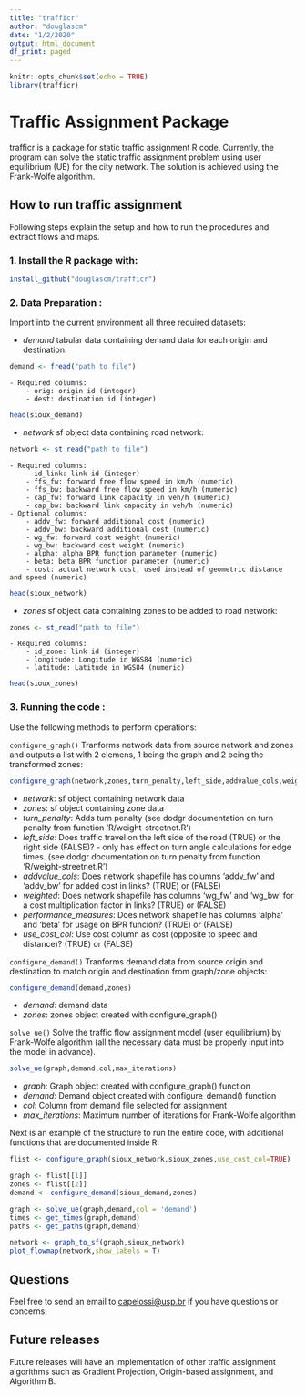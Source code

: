 ```yaml
---
title: "trafficr"
author: "douglascm"
date: "1/2/2020"
output: html_document
df_print: paged
---
```


```r
knitr::opts_chunk$set(echo = TRUE)
library(trafficr)
```
# Traffic Assignment Package
trafficr is a package for static traffic assignment R code. Currently, the program can solve the static traffic assignment problem using user equilibrium (UE) for the city network. The solution is achieved using the Frank-Wolfe algorithm.

## How to run traffic assignment
Following steps explain the setup and how to run the procedures and extract flows and maps.

### 1. Install the R package with: 
```r
install_github("douglascm/trafficr")
```

### 2. Data Preparation : 
Import into the current environment all three required datasets:

- *demand* tabular data containing demand data for each origin and destination:
```r
demand <- fread("path to file")
```
    - Required columns:
        - orig: origin id (integer)
        - dest: destination id (integer)
```r
head(sioux_demand)
```
- *network* sf object data containing road network:
```r
network <- st_read("path to file")
```
    - Required columns:
        - id_link: link id (integer)
        - ffs_fw: forward free flow speed in km/h (numeric)
        - ffs_bw: backward free flow speed in km/h (numeric)
        - cap_fw: forward link capacity in veh/h (numeric)
        - cap_bw: backward link capacity in veh/h (numeric)
    - Optional columns:
        - addv_fw: forward additional cost (numeric)
        - addv_bw: backward additional cost (numeric)
        - wg_fw: forward cost weight (numeric)
        - wg_bw: backward cost weight (numeric)
        - alpha: alpha BPR function parameter (numeric)
        - beta: beta BPR function parameter (numeric)
        - cost: actual network cost, used instead of geometric distance and speed (numeric)
```r
head(sioux_network)
```
- *zones* sf object data containing zones to be added to road network:
```r
zones <- st_read("path to file")
```
    - Required columns:
        - id_zone: link id (integer)
        - longitude: Longitude in WGS84 (numeric)
        - latitude: Latitude in WGS84 (numeric)
```r
head(sioux_zones)
```

### 3. Running the code :
Use the following methods to perform operations:

`configure_graph()` Tranforms network data from source network and zones and outputs a list with 2 elemens, 1 being the graph and 2 being the transformed zones:
```r
configure_graph(network,zones,turn_penalty,left_side,addvalue_cols,weighted,performance_measures,use_cost_col)
```
- *network*: sf object containing network data
- *zones*: sf object containing zone data
- *turn_penalty*: Adds turn penalty (see dodgr documentation on turn penalty from function 'R/weight-streetnet.R')
- *left_side*: Does traffic travel on the left side of the road (TRUE) or the right side (FALSE)? - only has effect on turn angle calculations for edge times. (see dodgr documentation on turn penalty from function 'R/weight-streetnet.R')
- *addvalue_cols*: Does network shapefile has columns 'addv_fw' and 'addv_bw' for added cost in links? (TRUE) or (FALSE)
- *weighted*: Does network shapefile has columns 'wg_fw' and 'wg_bw' for a cost multiplication factor in links? (TRUE) or (FALSE)
- *performance_measures*: Does network shapefile has columns 'alpha' and 'beta' for usage on BPR funcion? (TRUE) or (FALSE)
- *use_cost_col*: Use cost column as cost (opposite to speed and distance)? (TRUE) or (FALSE)

`configure_demand()` Tranforms demand data from source origin and destination to match origin and destination from graph/zone objects:
```r
configure_demand(demand,zones)
```
- *demand*: demand data
- *zones*: zones object created with configure_graph()

`solve_ue()` Solve the traffic flow assignment model (user equilibrium) by Frank-Wolfe algorithm (all the necessary data must be  properly input into the model in advance).
```r
solve_ue(graph,demand,col,max_iterations)
```
- *graph*: Graph object created with configure_graph() function
- *demand*: Demand object created with configure_demand() function
- *col*: Column from demand file selected for assignment
- *max_iterations*: Maximum number of iterations for Frank-Wolfe algorithm

Next is an example of the structure to run the entire code, with additional functions that are documented inside R:
```r
flist <- configure_graph(sioux_network,sioux_zones,use_cost_col=TRUE)

graph <- flist[[1]]
zones <- flist[[2]]
demand <- configure_demand(sioux_demand,zones)

graph <- solve_ue(graph,demand,col = 'demand')
times <- get_times(graph,demand)
paths <- get_paths(graph,demand)

network <- graph_to_sf(graph,sioux_network)
plot_flowmap(network,show_labels = T)
```

## Questions
Feel free to send an email to [capelossi@usp.br](capelossi@usp.br) if you have questions or concerns.


## Future releases
Future releases will have an implementation of other traffic assignment algorithms such as Gradient Projection, Origin-based assignment, and Algorithm B. 